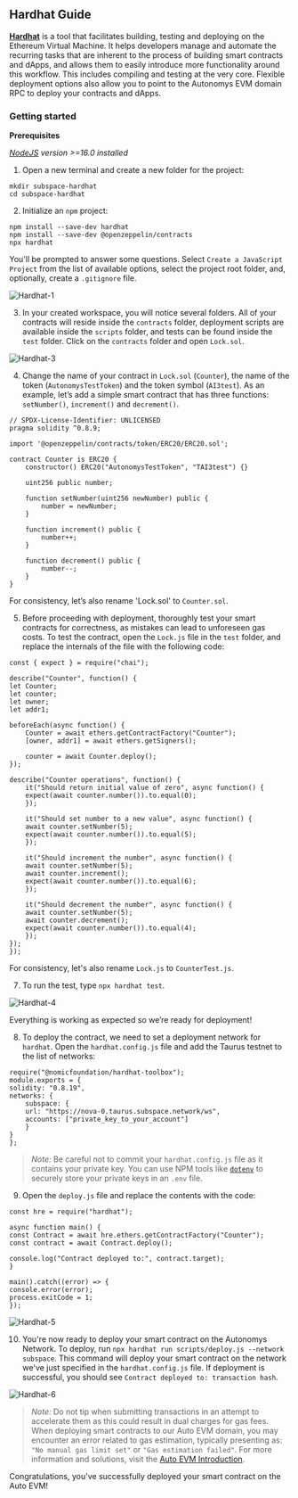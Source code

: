 ## Hardhat Guide

[**Hardhat**](https://hardhat.org/docs) is a tool that facilitates building, testing and deploying on the Ethereum Virtual Machine. It helps developers manage and automate the recurring tasks that are inherent to the process of building smart contracts and dApps, and allows them to easily introduce more functionality around this workflow. This includes compiling and testing at the very core. Flexible deployment options also allow you to point to the Autonomys EVM domain RPC to deploy your contracts and dApps.

### Getting started

**Prerequisites**

*[NodeJS](https://nodejs.org/en) version >=16.0 installed*

1. Open a new terminal and create a new folder for the project: 

```
mkdir subspace-hardhat
cd subspace-hardhat
```

2. Initialize an `npm` project:

```
npm install --save-dev hardhat
npm install --save-dev @openzeppelin/contracts
npx hardhat
```
You'll be prompted to answer some questions. Select `Create a JavaScript Project` from the list of available options, select the project root folder, and, optionally, create a `.gitignore` file.

![Hardhat-1](/developers/Hardhat-1.png)

3. In your created workspace, you will notice several folders. All of your contracts will reside inside the `contracts` folder, deployment scripts are available inside the `scripts` folder, and tests can be found inside the `test` folder. Click on the `contracts` folder and open `Lock.sol`.

![Hardhat-3](/developers/Hardhat-3.png)

4. Change the name of your contract in `Lock.sol` (`Counter`), the name of the token (`AutonomysTestToken`) and the token symbol (`AI3test`). As an example, let’s add a simple smart contract that has three functions: `setNumber()`, `increment()` and `decrement()`.

```
// SPDX-License-Identifier: UNLICENSED
pragma solidity ^0.8.9;

import '@openzeppelin/contracts/token/ERC20/ERC20.sol';

contract Counter is ERC20 {
    constructor() ERC20("AutonomysTestToken", "TAI3test") {}

    uint256 public number;

    function setNumber(uint256 newNumber) public {
        number = newNumber;
    }

    function increment() public {
        number++;
    }

    function decrement() public {
        number--;
    }
}
```

For consistency, let’s also rename 'Lock.sol' to `Counter.sol`.


5. Before proceeding with deployment, thoroughly test your smart contracts for correctness, as mistakes can lead to unforeseen gas costs. To test the contract, open the `Lock.js` file in the `test` folder, and replace the internals of the file with the following code:

```
const { expect } = require("chai");

describe("Counter", function() {
let Counter;
let counter;
let owner;
let addr1;

beforeEach(async function() {
    Counter = await ethers.getContractFactory("Counter");
    [owner, addr1] = await ethers.getSigners();

    counter = await Counter.deploy();
});

describe("Counter operations", function() {
    it("Should return initial value of zero", async function() {
    expect(await counter.number()).to.equal(0);
    });

    it("Should set number to a new value", async function() {
    await counter.setNumber(5);
    expect(await counter.number()).to.equal(5);
    });

    it("Should increment the number", async function() {
    await counter.setNumber(5);
    await counter.increment();
    expect(await counter.number()).to.equal(6);
    });

    it("Should decrement the number", async function() {
    await counter.setNumber(5);
    await counter.decrement();
    expect(await counter.number()).to.equal(4);
    });
});
});
```

For consistency, let's also rename `Lock.js` to `CounterTest.js`.

7. To run the test, type `npx hardhat test`.

 ![Hardhat-4](/developers/Hardhat-4.png)

Everything is working as expected so we’re ready for deployment!

8. To deploy the contract, we need to set a deployment network for `hardhat`. Open the `hardhat.config.js` file and add the Taurus testnet to the list of networks: 

```
require("@nomicfoundation/hardhat-toolbox");
module.exports = {
solidity: "0.8.19",
networks: {
    subspace: {
    url: "https://nova-0.taurus.subspace.network/ws",
    accounts: ["private_key_to_your_account"]
    }
}
};
```

> *Note:* Be careful not to commit your `hardhat.config.js` file as it contains your private key. You can use NPM tools like [`dotenv`](https://www.npmjs.com/package/dotenv) to securely store your private keys in an `.env` file.

9. Open the `deploy.js` file and replace the contents with the code:

```
const hre = require("hardhat");

async function main() {
const Contract = await hre.ethers.getContractFactory("Counter");
const contract = await Contract.deploy();

console.log("Contract deployed to:", contract.target);
}

main().catch((error) => {
console.error(error);
process.exitCode = 1;
});
```

![Hardhat-5](/developers/Hardhat-5.png)

10. You're now ready to deploy your smart contract on the Autonomys Network. To deploy, run `npx hardhat run scripts/deploy.js --network subspace`. This command will deploy your smart contract on the network we've just specified in the `hardhat.config.js` file. If deployment is successful, you should see `Contract deployed to: transaction hash`.

![Hardhat-6](/developers/Hardhat-6.png)

> *Note:* Do not tip when submitting transactions in an attempt to accelerate them as this could result in dual charges for gas fees. When deploying smart contracts to our Auto EVM domain, you may encounter an error related to gas estimation, typically presenting as: `"No manual gas limit set"` or `"Gas estimation failed"`. For more information and solutions, visit the [Auto EVM Introduction](/evm/introduction).

Congratulations, you've successfully deployed your smart contract on the Auto EVM!
